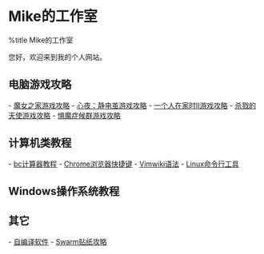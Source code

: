 = Mike的工作室 =
%title Mike的工作室

您好，欢迎来到我的个人网站。

== 电脑游戏攻略 ==
- [[魔女之家游戏攻略]]
- [[心夜：静电茧游戏攻略]]
- [[一个人在家时II游戏攻略]]
- [[杀戮的天使游戏攻略]]
- [[惧魔症候群游戏攻略]]

== 计算机类教程 ==
- [[bc计算器教程]]
- [[Chrome浏览器快捷键]]
- [[Vimwiki语法]]
- [[Linux命令行工具]]

== Windows操作系统教程 ==

== 其它 ==
- [[自编译软件]]
- [[Swarm贴纸攻略]]
